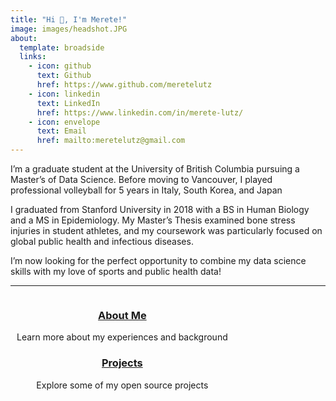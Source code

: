 ```yaml
---
title: "Hi 👋, I'm Merete!"
image: images/headshot.JPG
about:
  template: broadside
  links:
    - icon: github
      text: Github
      href: https://www.github.com/meretelutz
    - icon: linkedin
      text: LinkedIn
      href: https://www.linkedin.com/in/merete-lutz/
    - icon: envelope
      text: Email
      href: mailto:meretelutz@gmail.com
---
```


I'm a graduate student at the University of British Columbia pursuing a Master's of Data Science. Before moving to Vancouver, I played professional volleyball for 5 years in Italy, South Korea, and Japan

I graduated from Stanford University in 2018 with a BS in Human Biology and a MS in Epidemiology. My Master's Thesis examined bone stress injuries in student athletes, and my coursework was particularly focused on global public health and infectious diseases. 

I'm now looking for the perfect opportunity to combine my data science skills with my love of sports and public health data!


---

::: mainbox
::: {style="padding-left: 10px; padding-right: 10px; display: inline-block;"}
::: {layout-ncol="1"}
::: {style="text-align: center;"}
### [About Me](about.qmd)

Learn more about my experiences and background
:::

::: {style="text-align: center;"}
### [Projects](projects.qmd)

Explore some of my open source projects
:::

:::
:::
:::